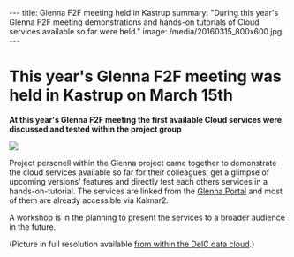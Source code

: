 ---
title: Glenna F2F meeting held in Kastrup
summary: "During this year's Glenna F2F meeting demonstrations and hands-on tutorials of Cloud services available so far were held."
image: /media/20160315_800x600.jpg
---


= This year's Glenna F2F meeting was held in Kastrup on March 15th =

'''At this year's Glenna F2F meeting the first available Cloud services were discussed and tested within the project group'''

<a href="https://neic.nordforsk.org/media/20160315_800x600.jpg">
<img class="smallpic" src="https://neic.nordforsk.org/media/20160315_200x133.jpg">
</a>

Project personell within the Glenna project came together to demonstrate the cloud services available so far for their colleagues, get a glimpse of upcoming versions' features and directly test each others services in a hands-on-tutorial. The services are linked from the <a href="https://wiki.neic.no/wiki/Glenna_Portal">Glenna Portal</a> and most of them are already accessible via Kalmar2.

A workshop is in the planning to present the services to a broader audience in the future.

(Picture in full resolution available <a href=https://data.deic.dk/shared/19f409bbb6de9ebbbff15b6ca7a3fcb3">from within the DeIC data cloud</a>.)
